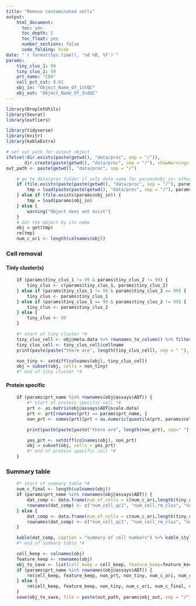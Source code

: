 ```yaml
---
title: "Remove contaminated cells"
output:
    html_document:
      toc: yes
      toc_depth: 5
      toc_float: yes
      number_sections: false
      code_folding: hide
date: "`r format(Sys.time(), '%d %B, %Y')`"
params:
    tiny_clus_1: 99
    tiny_clus_2: 99
    prt_name: "CD4"
    cell_pct_cut: 0.01
    obj_in: "Object_Name_Of_1stQC"
    obj_out: "Object_Name_Of_2ndQC"
---
```

 
```r
library(DropletUtils)
library(Seurat)
library(outliers)

library(tidyverse)
library(knitr)
library(kableExtra)

# set out_path for output object
ifelse(!dir.exists(paste(getwd(), "data/proc", sep = "/")), 
       dir.create(paste(getwd(), "data/proc", sep = "/"), showWarnings = FALSE, recursive = TRUE), FALSE)
out_path <- paste(getwd(), "data/proc", sep = "/")

```

```r
    # go to data/proc folder if only data name for params$obj_in; otherwise, load the file with the entire path
    if (file.exists(paste(paste(getwd(), "data/proc", sep = "/"), params$obj_in, sep = "/"))){
        tmp = load(paste(paste(getwd(), "data/proc", sep = "/"), params$obj_in, sep = "/"))
    } else if (file.exists(params$obj_in)) {
        tmp = load(params$obj_in)
    } else {
        warning("Object does not exist")
    }
    # Get the object by its name
    obj = get(tmp)
    rm(tmp)
    num_c_ori <- length(colnames(obj))
```

### Cell removal
#### Tinly cluster(s)
```r
    if (params$tiny_clus_1 != 99 & params$tiny_clus_2 != 99) {
        tiny_clus <- c(params$tiny_clus_1, params$tiny_clus_2)
    } else if (params$tiny_clus_1 != 99 & params$tiny_clus_2 == 99) {
        tiny_clus <- params$tiny_clus_1
    } else if (params$tiny_clus_1 == 99 & params$tiny_clus_2 != 99) {
        tiny_clus <- params$tiny_clus_2
    } else {
        tiny_clus <- 99
    }

    #* start of tiny cluster *#
    tiny_clus_cell <- obj@meta.data %>% rownames_to_column() %>% filter(seurat_clusters %in% tiny_clus)  %>% mutate(cellname = rowname) %>% select(cellname)
    tiny_clus_cell <- tiny_clus_cell$cellname
    print(paste(paste("there are", length(tiny_clus_cell), sep = " "), "cell removed from tiny cluster(s).", sep = " "))

    non_tiny <- setdiff(colnames(obj), tiny_clus_cell)
    obj = subset(obj, cells = non_tiny)
    #* end of tiny cluster *#
```

#### Protein specific
```r
    if (params$prt_name %in% rownames(obj@assays$ADT)) {
        #* start of protein specific cell *#
        prt <- as.matrix(obj@assays$ADT@scale.data)
        prt <- prt[rownames(prt) == params$prt_name, ]
        non_prt <- names(prt)[prt < as.numeric(quantile(prt, params$cell_pct_cut))]

        print(paste(paste(paste("there are", length(non_prt), sep=" "), params$prt_name, sep = " "), " cells are removed.", sep = ""))

        yes_prt <- setdiff(colnames(obj), non_prt)
        obj = subset(obj, cells = yes_prt)
        #* end of protein specific cell *#
    }
```

### Summary table
```r
    #* start of summary table *#
    num_c_final <- length(colnames(obj))
    if (params$prt_name %in% rownames(obj@assays$ADT)) {
        dat_comp <- data.frame(num_of_cells = c(num_c_ori,length(tiny_clus_cell), length(non_prt), num_c_final ))
        rownames(dat_comp) <- c("num_cell_qc1", "num_cell_rm_clus", "num_cell_rm_prt", "num_cell_retained")
    } else {
        dat_comp <- data.frame(num_of_cells = c(num_c_ori,length(tiny_clus_cell), num_c_final ))
        rownames(dat_comp) <- c("num_cell_qc1", "num_cell_rm_clus", "num_cell_retained")
    }

    kable(dat_comp, caption = "summary of cell numbers") %>% kable_styling(bootstrap_options = "striped", full_width = F)
    #* end of summary table *#
```

```r
    cell_keep <- colnames(obj)
    feature_keep <- rownames(obj)
    obj_to_save <- list(cell_keep = cell_keep, feature_keep=feature_keep)
    if (params$prt_name %in% rownames(obj@assays$ADT)) {
        rm(cell_keep, feature_keep, non_prt, non_tiny, num_c_ori, num_c_final, obj, prt, tiny_clus, tiny_clus_cell, yes_prt, dat_comp)
    } else {
        rm(cell_keep, feature_keep, non_tiny, num_c_ori, num_c_final, obj, tiny_clus, tiny_clus_cell, dat_comp)
    }
    save(obj_to_save, file = paste(out_path, params$obj_out, sep = "/"))
```




   
































































































































   
































































































































   
































































































































   
































































































































   































































































































